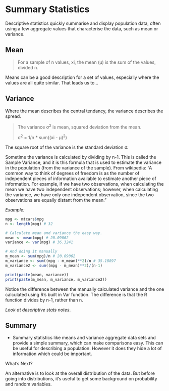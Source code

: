 # Summary Statistics

Descriptive statistics quickly summarise and display population data, often using a few aggregate values that characterise the data, such as mean or variance.

## Mean

>For a sample of n values, xi, the mean (μ) is the sum of the values, divided n.

Means can be a good description for a set of values, especially where the values are all quite similar. That leads us to...

## Variance 

Where the mean describes the central tendancy, the variance describes the spread.

>The variance σ<sup>2</sup> is mean, squared deviation from the mean.
>   
>σ<sup>2</sup> = 1/n * sum((xi - μ)<sup>2</sup>)
    
The square root of the variance is the standard deviation σ.

Sometime the variance is calculated by dividing by n-1. This is called the Sample Variance, and it is this formula that is used to estimate the variance in the population (from the variance of the sample). From wikipedia: "A common way to think of degrees of freedom is as the number of independent pieces of information available to estimate another piece of information. For example, if we have two observations, when calculating the mean we have two independent observations; however, when calculating the variance, we have only one independent observation, since the two observations are equally distant from the mean."

_Example:_

```r

mpg <- mtcars$mpg
n <- length(mpg) # 32

# Calculate mean and variance the easy way.
mean <- mean(mpg) # 20.09062
variance <- var(mpg) # 36.3241

# And doing it manually
m_mean <- sum(mpg)/n # 20.09062
m_variance <- sum((mpg - m_mean)**2)/n # 35.18897
m_variance2 <- sum((mpg - m_mean)**2)/(n-1)

print(paste(mean, variance))
print(paste(m_mean, m_variance, m_variance2))

``` 

Notice the difference between the manually calculated variance and the one calculated using R's built in Var function. The difference is that the R function divides by n-1, rather than n.

_Look at descriptive stats notes_.

## Summary

* Summary statistics like means and variance aggregate data sets and provide a simple summary, which can make comparisons easy. This can be useful for describing a population. However it does they hide a lot of information which could be important. 

What's Next?

An alternative is to look at the overall distribution of the data. But before going into distributions, it's useful to get some background on probability and random variables.
